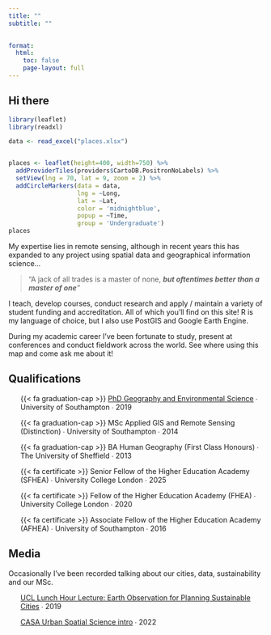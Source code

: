 ```yaml
---
title: ""
subtitle: ""

  
format: 
  html: 
    toc: false
    page-layout: full
---
```


## Hi there
::: grid
::: {#me-1 .g-col-6}
```r

library(leaflet)
library(readxl)

data <- read_excel("places.xlsx")


places <- leaflet(height=400, width=750) %>% 
  addProviderTiles(providers$CartoDB.PositronNoLabels) %>% 
  setView(lng = 70, lat = 9, zoom = 2) %>% 
  addCircleMarkers(data = data,
                   lng = ~Long,
                   lat = ~Lat,
                   color = 'midnightblue',
                   popup = ~Time,
                   group = 'Undergraduate') 
places


```

:::

::: {#me-2 .g-col-6}
My expertise lies in remote sensing, although in recent years this has expanded to any project using spatial data and geographical information science...

> "A jack of all trades is a master of none, ***but oftentimes better than a master of one**"*

I teach, develop courses, conduct research and apply / maintain a variety of student funding and accreditation. All of which you'll find on this site! R is my language of choice, but I also use PostGIS and Google Earth Engine.

During my academic career I've been fortunate to study, present at conferences and conduct fieldwork across the world. See where using this map and come ask me about it!


:::
:::

## Qualifications

::: grid
::: {#me-1 .g-col-6}

<ul>{{< fa graduation-cap >}} [PhD Geography and Environmental Science](https://eprints.soton.ac.uk/432276/) ∙ University of Southampton ∙ 2019</ul>

<ul>{{< fa graduation-cap >}} MSc Applied GIS and Remote Sensing (Distinction) ∙ University of Southampton ∙ 2014</ul>

<ul>{{< fa graduation-cap >}} BA Human Geography (First Class Honours) ∙ The University of Sheffield ∙ 2013</ul>
:::

::: {#me-2 .g-col-6}
<ul>{{< fa certificate >}} Senior Fellow of the Higher Education Academy (SFHEA) ∙ University College London ∙ 2025</ul>

<ul>{{< fa certificate >}} Fellow of the Higher Education Academy (FHEA) ∙ University College London ∙ 2020</ul>

<ul>{{< fa certificate >}} Associate Fellow of the Higher Education Academy (AFHEA) ∙ University of Southampton ∙ 2016</ul>

:::
:::

<!-- end grid -->

## Media

Occasionally I've been recorded talking about our cities, data, sustainability and our MSc.  

::: grid
::: {#me-1 .g-col-6}

<ul> <i class="fa-solid fa-video"></i> [UCL Lunch Hour Lecture: Earth Observation for Planning Sustainable Cities](https://www.youtube.com/watch?v=Rm77JXodreE) ∙ 2019</ul>
:::

::: {#me-2 .g-col-6}

<ul> <i class="fa-solid fa-video"></i> [CASA Urban Spatial Science intro](https://www.youtube.com/watch?v=b7kKL2wbsT4) ∙ 2022</ul>

:::
:::

<!-- end grid -->
